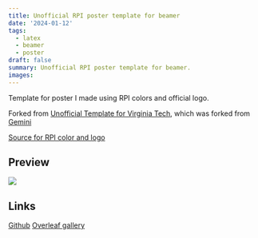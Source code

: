 ```yaml
---
title: Unofficial RPI poster template for beamer
date: '2024-01-12'
tags: 
  - latex
  - beamer
  - poster
draft: false
summary: Unofficial RPI poster template for beamer.
images: 
---
```


Template for poster I made using RPI colors and official logo.

Forked from [Unofficial Template for Virginia Tech](https://www.overleaf.com/latex/templates/unofficial-template-for-virginia-tech/tnhqvzptbfby), which was forked from [Gemini](https://github.com/anishathalye/gemini)

[Source for RPI color and logo](https://scer.rpi.edu/brand-in-action/colors)

## Preview
![](/static/images/unofficial-rpi-poster-template/sample.png)


## Links
[Github](https://github.com/inwonakng/unofficial-rpi-poster-template)
[Overleaf gallery](https://www.overleaf.com/latex/templates/unofficial-rpi-poster-template/rpwswrqgznbc)

